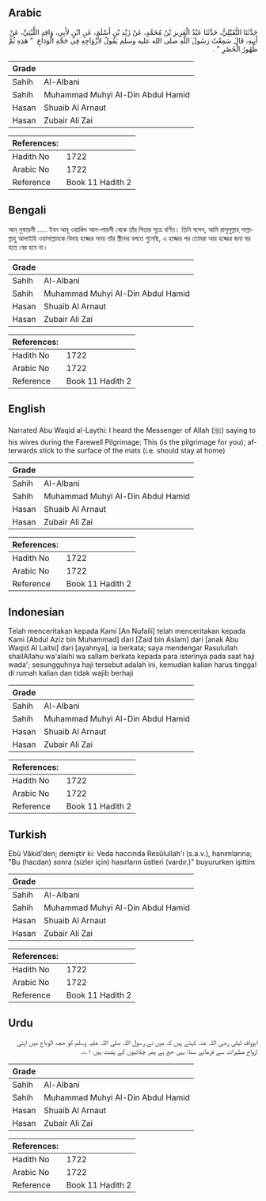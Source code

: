 ## Arabic


<div dir="rtl" lang="ar" style={{fontSize:'larger',backgroundColor:'#f8f9fa',padding:20}}>
حَدَّثَنَا النُّفَيْلِيُّ، حَدَّثَنَا عَبْدُ الْعَزِيزِ بْنُ مُحَمَّدٍ، عَنْ زَيْدِ بْنِ أَسْلَمَ، عَنِ ابْنٍ لأَبِي، وَاقِدٍ اللَّيْثِيِّ، عَنْ أَبِيهِ، قَالَ سَمِعْتُ رَسُولَ اللَّهِ صلى الله عليه وسلم يَقُولُ لأَزْوَاجِهِ فِي حَجَّةِ الْوَدَاعِ ‏ "‏ هَذِهِ ثُمَّ ظُهُورُ الْحُصْرِ ‏"‏ ‏.‏
</div>
<div style={{backgroundColor:'#f8f9fa',padding:20, marginBottom: 10}}><table> <thead> <tr> <th>Grade</th> <th></th> </tr> </thead> <tbody> <tr><td>Sahih</td><td>Al-Albani</td></tr><tr><td>Sahih</td><td>Muhammad Muhyi Al-Din Abdul Hamid</td></tr><tr><td>Hasan</td><td>Shuaib Al Arnaut</td></tr><tr><td>Hasan</td><td>Zubair Ali Zai</td></tr></tbody></table><table> <thead> <tr> <th>References:</th> <th></th> </tr> </thead> <tbody><tr><td>Hadith No</td><td>1722</td></tr><tr><td>Arabic No</td><td>1722</td></tr><tr><td>Reference</td><td>Book 11 Hadith 2</td></tr></tbody></table></div>

## Bengali


<div dir="ltr" lang="bn" style={{fontSize:'larger',backgroundColor:'#f8f9fa',padding:20}}>
আন্ নুফায়লী ..... ইবন আবূ ওয়াকিদ আল-লায়সী থেকে তাঁর পিতার সূত্রে বর্ণিত। তিনি বলেন, আমি রাসুলুল্লাহ্ সাল্লাল্লাহু আলাইহি ওয়াসাল্লামকে বিদায় হজ্জের সময় তাঁর স্ত্রীদের বলতে শুনেছি, এ হজ্জের পর তোমরা আর হজ্জের জন্য ঘর হতে বের হবে না।
</div>
<div style={{backgroundColor:'#f8f9fa',padding:20, marginBottom: 10}}><table> <thead> <tr> <th>Grade</th> <th></th> </tr> </thead> <tbody> <tr><td>Sahih</td><td>Al-Albani</td></tr><tr><td>Sahih</td><td>Muhammad Muhyi Al-Din Abdul Hamid</td></tr><tr><td>Hasan</td><td>Shuaib Al Arnaut</td></tr><tr><td>Hasan</td><td>Zubair Ali Zai</td></tr></tbody></table><table> <thead> <tr> <th>References:</th> <th></th> </tr> </thead> <tbody><tr><td>Hadith No</td><td>1722</td></tr><tr><td>Arabic No</td><td>1722</td></tr><tr><td>Reference</td><td>Book 11 Hadith 2</td></tr></tbody></table></div>

## English


<div dir="ltr" lang="en" style={{fontSize:'larger',backgroundColor:'#f8f9fa',padding:20}}>
Narrated Abu Waqid al-Laythi: I heard the Messenger of Allah (ﷺ) saying to his wives during the Farewell Pilgrimage: This (is the pilgrimage for you); afterwards stick to the surface of the mats (i.e. should stay at home)
</div>
<div style={{backgroundColor:'#f8f9fa',padding:20, marginBottom: 10}}><table> <thead> <tr> <th>Grade</th> <th></th> </tr> </thead> <tbody> <tr><td>Sahih</td><td>Al-Albani</td></tr><tr><td>Sahih</td><td>Muhammad Muhyi Al-Din Abdul Hamid</td></tr><tr><td>Hasan</td><td>Shuaib Al Arnaut</td></tr><tr><td>Hasan</td><td>Zubair Ali Zai</td></tr></tbody></table><table> <thead> <tr> <th>References:</th> <th></th> </tr> </thead> <tbody><tr><td>Hadith No</td><td>1722</td></tr><tr><td>Arabic No</td><td>1722</td></tr><tr><td>Reference</td><td>Book 11 Hadith 2</td></tr></tbody></table></div>

## Indonesian


<div dir="ltr" lang="id" style={{fontSize:'larger',backgroundColor:'#f8f9fa',padding:20}}>
Telah menceritakan kepada Kami [An Nufaili] telah menceritakan kepada Kami [Abdul Aziz bin Muhammad] dari [Zaid bin Aslam] dari [anak Abu Waqid Al Laitsi] dari [ayahnya], ia berkata; saya mendengar Rasulullah shallAllahu wa'alaihi wa sallam berkata kepada para isterinya pada saat haji wada'; sesungguhnya haji tersebut adalah ini, kemudian kalian harus tinggal di rumah kalian dan tidak wajib berhaji
</div>
<div style={{backgroundColor:'#f8f9fa',padding:20, marginBottom: 10}}><table> <thead> <tr> <th>Grade</th> <th></th> </tr> </thead> <tbody> <tr><td>Sahih</td><td>Al-Albani</td></tr><tr><td>Sahih</td><td>Muhammad Muhyi Al-Din Abdul Hamid</td></tr><tr><td>Hasan</td><td>Shuaib Al Arnaut</td></tr><tr><td>Hasan</td><td>Zubair Ali Zai</td></tr></tbody></table><table> <thead> <tr> <th>References:</th> <th></th> </tr> </thead> <tbody><tr><td>Hadith No</td><td>1722</td></tr><tr><td>Arabic No</td><td>1722</td></tr><tr><td>Reference</td><td>Book 11 Hadith 2</td></tr></tbody></table></div>

## Turkish


<div dir="ltr" lang="tr" style={{fontSize:'larger',backgroundColor:'#f8f9fa',padding:20}}>
Ebû Vâkid'den; demiştir ki: Veda haccında Resûlullah'ı (s.a.v.), hanımlarına; "Bu (hacdan) sonra (sizler için) hasırların üstleri (vardır.)" buyururken işittim
</div>
<div style={{backgroundColor:'#f8f9fa',padding:20, marginBottom: 10}}><table> <thead> <tr> <th>Grade</th> <th></th> </tr> </thead> <tbody> <tr><td>Sahih</td><td>Al-Albani</td></tr><tr><td>Sahih</td><td>Muhammad Muhyi Al-Din Abdul Hamid</td></tr><tr><td>Hasan</td><td>Shuaib Al Arnaut</td></tr><tr><td>Hasan</td><td>Zubair Ali Zai</td></tr></tbody></table><table> <thead> <tr> <th>References:</th> <th></th> </tr> </thead> <tbody><tr><td>Hadith No</td><td>1722</td></tr><tr><td>Arabic No</td><td>1722</td></tr><tr><td>Reference</td><td>Book 11 Hadith 2</td></tr></tbody></table></div>

## Urdu


<div dir="rtl" lang="ur" style={{fontSize:'larger',backgroundColor:'#f8f9fa',padding:20}}>
ابوواقد لیثی رضی اللہ عنہ کہتے ہیں کہ میں نے رسول اللہ صلی اللہ علیہ وسلم کو حجۃ الوداع میں اپنی ازواج مطہرات سے فرماتے سنا: یہی حج ہے پھر چٹائیوں کے پشت ہیں ۱؎۔
</div>
<div style={{backgroundColor:'#f8f9fa',padding:20, marginBottom: 10}}><table> <thead> <tr> <th>Grade</th> <th></th> </tr> </thead> <tbody> <tr><td>Sahih</td><td>Al-Albani</td></tr><tr><td>Sahih</td><td>Muhammad Muhyi Al-Din Abdul Hamid</td></tr><tr><td>Hasan</td><td>Shuaib Al Arnaut</td></tr><tr><td>Hasan</td><td>Zubair Ali Zai</td></tr></tbody></table><table> <thead> <tr> <th>References:</th> <th></th> </tr> </thead> <tbody><tr><td>Hadith No</td><td>1722</td></tr><tr><td>Arabic No</td><td>1722</td></tr><tr><td>Reference</td><td>Book 11 Hadith 2</td></tr></tbody></table></div>